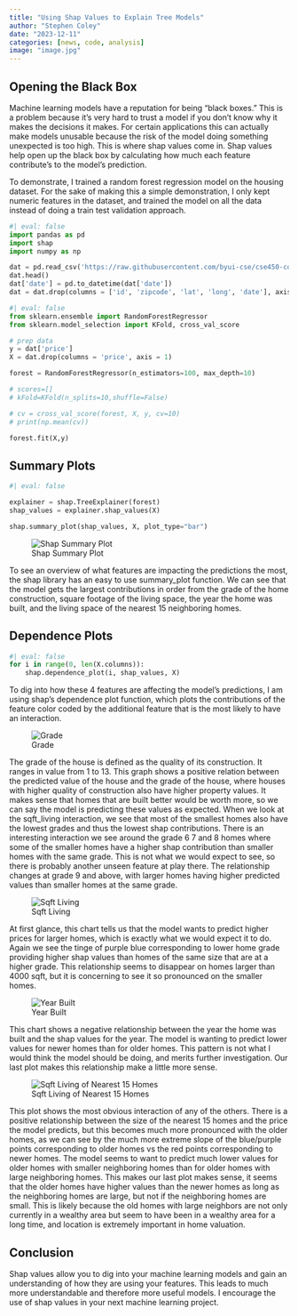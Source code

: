 ```yaml
---
title: "Using Shap Values to Explain Tree Models"
author: "Stephen Coley"
date: "2023-12-11"
categories: [news, code, analysis]
image: "image.jpg"
---
```


## Opening the Black Box

Machine learning models have a reputation for being "black boxes." This is a problem because it's very hard to trust a model if you don't know why it makes the decisions it makes. For certain applications this can actually make models unusable because the risk of the model doing something unexpected is too high. This is where shap values come in. Shap values help open up the black box by calculating how much each feature contribute's to the model's prediction.

To demonstrate, I trained a random forest regression model on the housing dataset. For the sake of making this a simple demonstration, I only kept numeric features in the dataset, and trained the model on all the data instead of doing a train test validation approach.

```python
#| eval: false
import pandas as pd
import shap
import numpy as np

dat = pd.read_csv('https://raw.githubusercontent.com/byui-cse/cse450-course/master/data/housing.csv')
dat.head()
dat['date'] = pd.to_datetime(dat['date'])
dat = dat.drop(columns = ['id', 'zipcode', 'lat', 'long', 'date'], axis = 1)
```

```python
#| eval: false
from sklearn.ensemble import RandomForestRegressor
from sklearn.model_selection import KFold, cross_val_score

# prep data
y = dat['price']
X = dat.drop(columns = 'price', axis = 1)

forest = RandomForestRegressor(n_estimators=100, max_depth=10)

# scores=[]
# kFold=KFold(n_splits=10,shuffle=False)

# cv = cross_val_score(forest, X, y, cv=10)
# print(np.mean(cv))

forest.fit(X,y)
```

## Summary Plots

```python
#| eval: false

explainer = shap.TreeExplainer(forest)
shap_values = explainer.shap_values(X)

shap.summary_plot(shap_values, X, plot_type="bar")
```

![Shap Summary Plot](shap_summary.png)

To see an overview of what features are impacting the predictions the most, the shap library has an easy to use summary_plot function. We can see that the model gets the largest contributions in order from the grade of the home construction, square footage of the living space, the year the home was built, and the living space of the nearest 15 neighboring homes. 

## Dependence Plots

```python
#| eval: false
for i in range(0, len(X.columns)):
    shap.dependence_plot(i, shap_values, X)
```

To dig into how these 4 features are affecting the model's predictions, I am using shap's dependence plot function, which plots the contributions of the feature color coded by the additional feature that is the most likely to have an interaction. 

![Grade](shap_grade.png)

The grade of the house is defined as the quality of its construction. It ranges in value from 1 to 13. This graph shows a positive relation between the predicted value of the house and the grade of the house, where houses with higher quality of construction also have higher property values. It makes sense that homes that are built better would be worth more, so we can say the model is predicting these values as expected. When we look at the sqft_living interaction, we see that most of the smallest homes also have the lowest grades and thus the lowest shap contributions. There is an interesting interaction we see around the grade 6 7 and 8 homes where some of the smaller homes have a higher shap contribution than smaller homes with the same grade. This is not what we would expect to see, so there is probably another unseen feature at play there. The relationship changes at grade 9 and above, with larger homes having higher predicted values than smaller homes at the same grade. 

![Sqft Living](shap_sqft_living.png)

At first glance, this chart tells us that the model wants to predict higher prices for larger homes, which is exactly what we would expect it to do. Again we see the tinge of purple blue corresponding to lower home grade providing higher shap values than homes of the same size that are at a higher grade. This relationship seems to disappear on homes larger than 4000 sqft, but it is concerning to see it so pronounced on the smaller homes.

![Year Built](shap_yr_built.png)

This chart shows a negative relationship between the year the home was built and the shap values for the year. The model is wanting to predict lower values for newer homes than for older homes. This pattern is not what I would think the model should be doing, and merits further investigation. Our last plot makes this relationship make a little more sense.

![Sqft Living of Nearest 15 Homes](shap_sqft_living_15.png)

This plot shows the most obvious interaction of any of the others. There is a positive relationship between the size of the nearest 15 homes and the price the model predicts, but this becomes much more pronounced with the older homes, as we can see by the much more extreme slope of the blue/purple points corresponding to older homes vs the red points corresponding to newer homes. The model seems to want to predict much lower values for older homes with smaller neighboring homes than for older homes with large neighboring homes. This makes our last plot makes sense, it seems that the older homes have higher values than the newer homes as long as the neighboring homes are large, but not if the neighboring homes are small. This is likely because the old homes with large neighbors are not only currently in a wealthy area but seem to have been in a wealthy area for a long time, and location is extremely important in home valuation.

## Conclusion

Shap values allow you to dig into your machine learning models and gain an understanding of how they are  using your features. This leads to much more understandable and therefore more useful models. I encourage the use of shap values in your next machine learning project.
